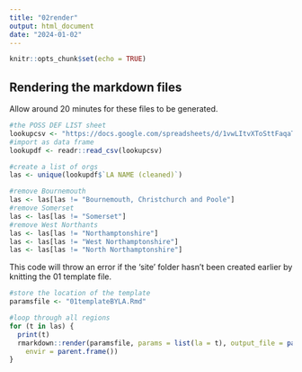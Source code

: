 ```yaml
---
title: "02render"
output: html_document
date: "2024-01-02"
---
```


```r
knitr::opts_chunk$set(echo = TRUE)
```

## Rendering the markdown files

Allow around 20 minutes for these files to be generated. 

```r
#the POSS DEF LIST sheet
lookupcsv <- "https://docs.google.com/spreadsheets/d/1vwLItvXToSttFaqaT4EkXpVryR58O9coeVxtskB-X38/pub?gid=1756379641&single=true&output=csv"
#import as data frame
lookupdf <- readr::read_csv(lookupcsv)

#create a list of orgs
las <- unique(lookupdf$`LA NAME (cleaned)`)

#remove Bournemouth
las <- las[las != "Bournemouth, Christchurch and Poole"]
#remove Somerset
las <- las[las != "Somerset"]
#remove West Northants
las <- las[las != "Northamptonshire"]
las <- las[las != "West Northamptonshire"]
las <- las[las != "North Northamptonshire"]

```

This code will throw an error if the 'site' folder hasn't been created earlier by knitting the 01 template file. 

```r
#store the location of the template 
paramsfile <- "01templateBYLA.Rmd"

#loop through all regions 
for (t in las) {
  print(t)
  rmarkdown::render(paramsfile, params = list(la = t), output_file = paste(sep="",'site/',stringr::str_replace_all(stringr::str_replace_all(t," ","-"),"'",""),'.md'),
    envir = parent.frame())
}
```